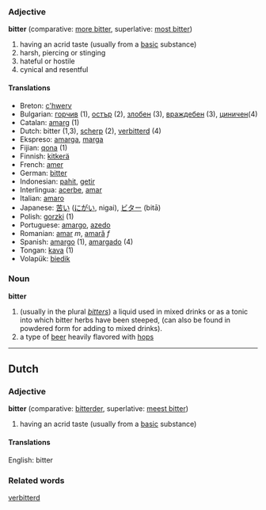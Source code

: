 === Adjective ===
'''bitter''' (comparative: [[more bitter]], superlative: [[most bitter]])

# having an acrid taste (usually from a [[base|basic]] substance)
# harsh, piercing or stinging
# hateful or hostile
# cynical and resentful

==== Translations ====
*Breton: [[c'hwerv]]
*Bulgarian: [[горчив]] (1), [[остър]] (2), [[злобен]] (3), [[враждебен]] (3), [[циничен]](4)
*Catalan: [[amarg]] (1)
*Dutch: bitter (1,3), [[scherp]] (2), [[verbitterd]] (4)
*Ekspreso: [[amarga]], [[marga]]
*Fijian: [[qona]] (1)
*Finnish: [[kitkerä]]
*French: [[amer]]
*German: [[bitter]]
*Indonesian: [[pahit]], [[getir]]
*Interlingua: [[acerbe]], [[amar]]
*Italian: [[amaro]]
*Japanese: [[苦い]] ([[にがい]], nigai), [[ビター]] (bitā)
*Polish: [[gorzki]] (1)
*Portuguese: [[amargo]], [[azedo]]
*Romanian: [[amar]] ''m'', [[amară]] ''f''
*Spanish: [[amargo]] (1), [[amargado]] (4)
*Tongan: [[kava]] (1)
*Volapük: [[biedik]]

=== Noun ===
'''bitter'''

# (usually in the plural ''[[bitters]]'') a liquid used in mixed drinks or as a tonic into which bitter herbs have been steeped, (can also be found in powdered form for adding to mixed drinks).
# a type of [[beer]] heavily flavored with [[hops]]

----
==Dutch==
=== Adjective ===
'''bitter''' (comparative: [[bitterder]], superlative: [[meest bitter]])

# having an acrid taste (usually from a [[base|basic]] substance)

====Translations====
English: bitter
===Related words===
[[verbitterd]]